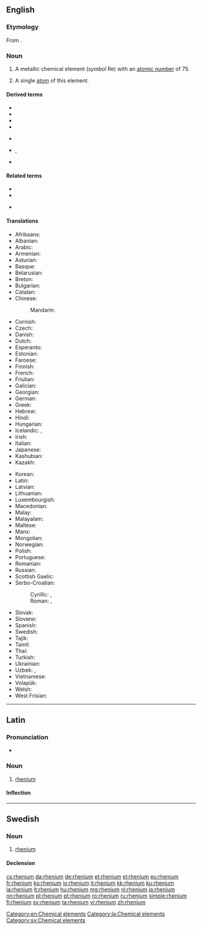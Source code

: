 {{also|Rhenium}}
==English==
{{elements|Re|tungsten|W|osmium|Os}}

===Etymology===
From {{etyl|la|en}} {{m|la|Rhenus||[[Rhine]]}}.

===Noun===
{{en-noun|~}}
{{wikipedia}}

# A metallic chemical element (''symbol'' Re) with an [[atomic number]] of 75.
# {{lb|en|countable}} A single [[atom]] of this element.

====Derived terms====
{{der-top}}
* {{l|en|eka-rhenium}}
* {{l|en|rhenic}}
* {{l|en|rhenium dioxide}}
* {{l|en|rhenium heptaoxide}}
{{der-mid}}
* {{l|en|rhenium heptaselenide}}
* {{l|en|rhenium heptasulfide}}, {{l|en|rhenium heptasulphide}}
* {{l|en|rhenium trioxide}}
{{der-bottom}}

====Related terms====
{{rel-top}}
* {{l|en|rhenate}}
* {{l|en|Rhenish}}
{{rel-mid}}
* {{l|en|Rhine}}
{{rel-bottom}}

====Translations====
{{trans-top|chemical element}}
* Afrikaans: {{t|af|renium}}
* Albanian: {{t|sq|renium}}
* Arabic: {{t|ar|رِنْيُوم|tr=rinyum|m}}
* Armenian: {{t|hy|ռենիում}}
* Asturian: {{t|ast|reniu|m}}
* Basque: {{t|eu|renioa}}
* Belarusian: {{t|be|рэ́нiй|m}}
* Breton: {{t|br|reniom}}
* Bulgarian: {{t|bg|ре́ний|m}}
* Catalan: {{t+|ca|reni|m}}
* Chinese:
*: Mandarin: {{t+|cmn|錸|tr=lá}}
* Cornish: {{t|kw|rhenyum}}
* Czech: {{t+|cs|rhenium}}
* Danish: {{t|da|rhenium|n}}
* Dutch: {{t+|nl|renium|n}}
* Esperanto: {{t|eo|renio}}
* Estonian: {{t+|et|reenium}}
* Faroese: {{t|fo|renium|n}}
* Finnish: {{t+|fi|renium}}
* French: {{t+|fr|rhénium|m}}
* Friulian: {{t|fur|reni}}
* Galician: {{t+|gl|renio|m}}
* Georgian: {{t|ka|რენიუმი}}
* German: {{t+|de|Rhenium|n}}
* Greek: {{t+|el|ρήνιο|n}}
* Hebrew: {{t|he|רניום|tr=renyum|m}}
* Hindi: {{t|hi|बाष्पातु|tr=baashpaatu|sc=Deva}}
* Hungarian: {{t+|hu|rénium}}
* Icelandic: {{t+|is|renín|n}}, {{t|is|reníum|n}}
* Irish: {{t|ga|réiniam}}
* Italian: {{t+|it|renio|m}}
* Japanese: {{t+|ja|レニウム|tr=reniumu}}
* Kashubian: {{t|csb|rén}}
* Kazakh: {{t|kk|рений|sc=Cyrl}}
{{trans-mid}}
* Korean: {{t+|ko|레늄|tr=renyum}}
* Latin: {{t+|la|rhenium}}
* Latvian: {{t|lv|rēnijs}}
* Lithuanian: {{t+|lt|renis}}
* Luxembourgish: {{t|lb|Rhenium}}
* Macedonian: {{t|mk|рениум|m}}
* Malay: {{t|ms|renium}}
* Malayalam: {{t+|ml|റിനിയം}}
* Maltese: {{t|mt|rinjum}}
* Manx: {{t|gv|rainium}}
* Mongolian: {{t|mn|рени}}
* Norwegian: {{t|no|rhenium}}
* Polish: {{t+|pl|ren|m}}
* Portuguese: {{t+|pt|rénio|m}}
* Romanian: {{t+|ro|reniu|n}}
* Russian: {{t+|ru|ре́ний|m}}
* Scottish Gaelic: {{t|gd|rèiniam}}
* Serbo-Croatian:
*: Cyrillic: {{t|sh|рениjум|m|sc=Cyrl}}, {{t|sh|рениј|m|sc=Cyrl}}
*: Roman: {{t|sh|renijum|m}}, {{t+|sh|renij|m}}
* Slovak: {{t|sk|rénium|n}}
* Slovene: {{t+|sl|renij|m}}
* Spanish: {{t+|es|renio|m}}
* Swedish: {{t+|sv|rhenium|n}}
* Tajik: {{t|tg|рений}}
* Tamil: {{t|ta|ரெனியம்}}
* Thai: {{t|th|รีเนียม|tr=rīniam}}
* Turkish: {{t+|tr|renyum}}
* Ukrainian: {{t|uk|ре́нiй|m}}
* Uzbek: {{t+|uz|reniy}}, {{t|uz|рений|sc=Cyrl}}
* Vietnamese: {{t|vi|reni}}
* Volapük: {{t+|vo|renin}}
* Welsh: {{t+|cy|rheniwm}}
* West Frisian: {{t|fy|rhenium}}
{{trans-bottom}}

[[Category:en:Chemical elements]]

----

==Latin==
{{wikipedia|lang=la}}

===Pronunciation===
* {{la-IPA|rhēnium}}

===Noun===
{{la-noun|rhēnium||rhēniī|n|second}}

# [[#English|rhenium]]

====Inflection====
{{la-decl-2nd-N|rhēni}}

[[Category:la:Chemical elements]]

----

==Swedish==
{{wikipedia|lang=sv}}

===Noun===
{{sv-noun|n|-}}

# [[#English|rhenium]]

====Declension====
{{sv-noun-unc-irreg-n|2=rheniumet}}

[[Category:sv:Chemical elements]]

[[cs:rhenium]]
[[da:rhenium]]
[[de:rhenium]]
[[et:rhenium]]
[[el:rhenium]]
[[eu:rhenium]]
[[fr:rhenium]]
[[ko:rhenium]]
[[io:rhenium]]
[[it:rhenium]]
[[kk:rhenium]]
[[ku:rhenium]]
[[la:rhenium]]
[[lt:rhenium]]
[[hu:rhenium]]
[[mg:rhenium]]
[[nl:rhenium]]
[[ja:rhenium]]
[[nn:rhenium]]
[[pl:rhenium]]
[[pt:rhenium]]
[[ro:rhenium]]
[[ru:rhenium]]
[[simple:rhenium]]
[[fi:rhenium]]
[[sv:rhenium]]
[[ta:rhenium]]
[[vi:rhenium]]
[[zh:rhenium]]